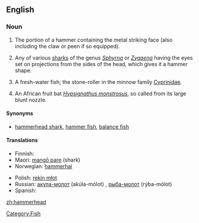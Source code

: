 {{wikipedia}}
==English==

===Noun===
{{en-noun}}

# The portion of a hammer containing the metal striking face (also including the claw or peen if so equipped).
# {{Zoology}} Any of various [[shark]]s of the genus ''[[Sphyrna]]'' or ''[[Zygaena]]'' having the eyes set on projections from the sides of the head, which gives it a hammer shape.
# {{Zoology}} A fresh-water fish; the stone-roller in the minnow family [[Cyprinidae]].
# {{Zoology}} An African fruit bat ''[[Hypsignathus monstrosus]]'', so called from its large blunt nozzle.

====Synonyms====
*{{sense|shark}} [[hammerhead shark]], [[hammer fish]], [[balance fish]]

====Translations====
{{trans-top|shark}}
* Finnish: {{t-|fi|vasarahai}}
* Maori: [[mangō pare]] (shark)
* Norwegian: [[hammerhai]] {{m}}
{{trans-mid}}
* Polish: [[rekin młot]] {{m}}
* Russian: [[акула-молот]] (akúla-mólot) {{f}}, [[рыба-молот]] (rýba-mólot) {{f}}
* Spanish: {{t-|es|cornudilla|f}}
{{trans-bottom}}

[[Category:Fish]]

[[zh:hammerhead]]